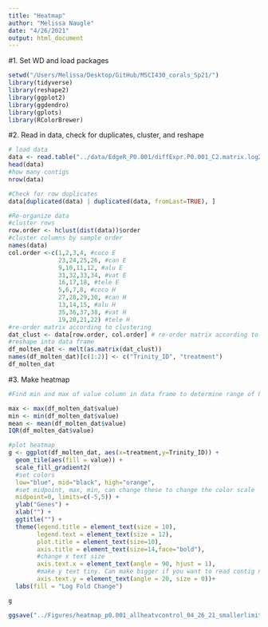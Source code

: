 ```yaml
---
title: "Heatmap"
author: "Melissa Naugle"
date: "4/26/2021"
output: html_document
---
```


#1. Set WD and load packages

```r
setwd("/Users/Melissa/Desktop/GitHub/MSCI430_corals_Sp21/")
library(tidyverse) 
library(reshape2)  
library(ggplot2)   
library(ggdendro)
library(gplots)
library(RColorBrewer)
```

#2. Read in data, check for duplicates, cluster, and reshape 

```r
# load data
data <- read.table("../data/EdgeR_P0.001/diffExpr.P0.001_C2.matrix.log2.centered.dat", header=TRUE, sep = "\t")
head(data)
#how many contigs
nrow(data) 

#Check for row duplicates
data[duplicated(data) | duplicated(data, fromLast=TRUE), ]

#Re-organize data 
#cluster rows
row.order <- hclust(dist(data))$order 
#cluster columns by sample order 
names(data)
col.order <-c(1,2,3,4, #coco E
              23,24,25,26, #can E
              9,10,11,12, #alu E
              31,32,33,34, #vat E
              16,17,18, #tele E
              5,6,7,8, #coco H
              27,28,29,30, #can H
              13,14,15, #alu H
              35,36,37,38, #vat H
              19,20,21,22) #tele H
#re-order matrix according to clustering
dat_clust <- data[row.order, col.order] # re-order matrix according to clustering
#reshape into data frame
df_molten_dat <- melt(as.matrix(dat_clust)) 
names(df_molten_dat)[c(1:2)] <- c("Trinity_ID", "treatment")
df_molten_dat
```

#3. Make heatmap

```r
#Find min and max of value column in data frame to determine range of heatmap

max <- max(df_molten_dat$value)
min <- min(df_molten_dat$value)
mean <- mean(df_molten_dat$value)
IQR(df_molten_dat$value)

#plot heatmap
g <- ggplot(df_molten_dat, aes(x=treatment,y=Trinity_ID)) +
  geom_tile(aes(fill = value)) +
  scale_fill_gradient2(
  #set colors
  low="blue", mid="black", high="orange", 
  #set midpoint, max, min, can change these to change the color scale
  midpoint=0, limits=c(-5,5)) + 
  ylab("Genes") +
  xlab("") +
  ggtitle("") +
  theme(legend.title = element_text(size = 10),
        legend.text = element_text(size = 12),
        plot.title = element_text(size=10),
        axis.title = element_text(size=14,face="bold"),
        #change x text size
        axis.text.x = element_text(angle = 90, hjust = 1),
        #make y text tiny. Can make bigger if you want to read contig names
        axis.text.y = element_text(angle = 20, size = 0))+
  labs(fill = "Log Fold Change")

g

ggsave("../Figures/heatmap_p0.001_allheatvcontrol_04_26_21_smallerlimits.png",plot=g)
```
